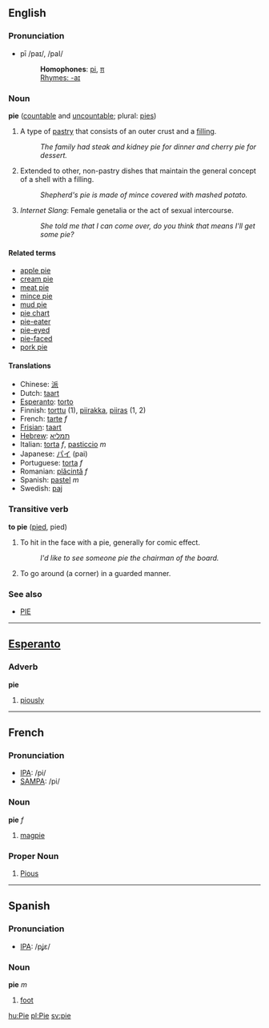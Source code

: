 ==English==
===Pronunciation===
*pī /paɪ/, /paI/
*:'''Homophones''': [[pi]], [[π]]
*:[[Rhymes:English:-aɪ|Rhymes: -aɪ]] 

=== Noun ===
'''pie''' ([[countable]] and [[uncountable]]; plural: [[pies]])

# A type of [[pastry]] that consists of an outer crust and a [[filling]].
#:''The family had steak and kidney pie for dinner and cherry pie for dessert.''
# Extended to other, non-pastry dishes that maintain the general concept of a shell with a filling.
#:''Shepherd's pie is made of mince covered with mashed potato.''
# ''Internet Slang'': Female genetalia or the act of sexual intercourse. 
#:''She told me that I can come over, do you think that means I'll get some pie?''
====Related terms====
*[[apple pie]]
*[[cream pie]]
*[[meat pie]]
*[[mince pie]]
*[[mud pie]]
*[[pie chart]]
*[[pie-eater]]
*[[pie-eyed]]
*[[pie-faced]]
*[[pork pie]]

==== Translations ====
*Chinese: [[派]]
*Dutch: [[taart]]
*[[Esperanto]]: [[torto]]
*Finnish: [[torttu]] (1), [[piirakka]], [[piiras]] (1, 2)
*French: [[tarte]] ''f''
*[[Frisian]]: [[taart]]
*[[Hebrew]]: [[תמליא]]
*Italian: [[torta]] ''f'', [[pasticcio]] ''m''
*Japanese: [[パイ]] (pai)
*Portuguese: [[torta]] ''f''
*Romanian: [[plăcintă]] ''f''
*Spanish: [[pastel]] ''m''
*Swedish: [[paj]]

=== Transitive verb ===
'''to pie''' ([[pied]], pied)

# To hit in the face with a pie, generally for comic effect.
#: ''I'd like to see someone pie the chairman of the board.''
# To go around (a corner) in a guarded manner.

===See also===
*[[PIE]]

----

==[[Esperanto]]==
=== Adverb ===
'''pie'''

#[[piously]]

----

==French==

===Pronunciation===
*[[w:IPA|IPA]]: /pi/
*[[w:SAMPA|SAMPA]]: /pi/

=== Noun ===
'''pie''' ''f''

#[[magpie]]


===Proper Noun===
#[[Pious]]
----

==Spanish==
===Pronunciation===
*[[w:IPA|IPA]]: /pʝε/

=== Noun ===
'''pie''' ''m''

#[[foot]]

[[hu:Pie]]
[[pl:Pie]]
[[sv:pie]]